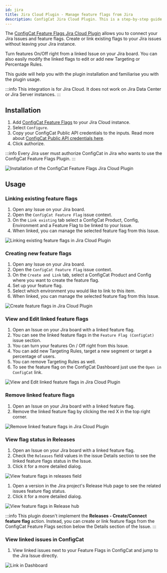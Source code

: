 ```yaml
---
id: jira
title: Jira Cloud Plugin - Manage feature flags from Jira
description: ConfigCat Jira Cloud Plugin. This is a step-by-step guide on how to connect and manage feature flags from Jira Cloud boards.
---
```


The <a href="https://marketplace.atlassian.com/1222421" target="_blank">ConfigCat Feature Flags Jira Cloud Plugin</a> allows you to connect your Jira Issues and feature flags. Create or link existing flags to your Jira issues without leaving your Jira instance.

Turn features On/Off right from a linked Issue on your Jira board. You can also easily modify the linked flags to edit or add new Targeting or Percentage Rules.

This guide will help you with the plugin installation and familiarise you with the plugin usage.

:::info
This integration is for Jira Cloud. It does not work on Jira Data Center or Jira Server instances.
:::

## Installation

1. Add <a href="https://marketplace.atlassian.com/1222421" target="_blank">ConfigCat Feature Flags</a> to your Jira Cloud instance.
2. Select `Configure`.
3. Copy your ConfigCat Public API credentials to the inputs. Read more about <a href="https://app.configcat.com/my-account/public-api-credentials" target="_blank">ConfigCat Public API credentials here</a>.
4. Click authorize.

:::info
Every Jira user must authorize ConfigCat in Jira who wants to use the ConfigCat Feature Flags Plugin.
:::

<img src="/docs/assets/jira/v1/auth.gif" className="bordered-img zoomable" alt="Installation of the ConfigCat Feature Flags Jira Cloud Plugin" decoding="async" loading="lazy" />

## Usage

### Linking existing feature flags

1. Open any Issue on your Jira board.
2. Open the `ConfigCat Feature Flag` issue context.
3. On the `Link existing` tab select a ConfigCat Product, Config, Environment and a Feature Flag to be linked to your Issue.
4. When linked, you can manage the selected feature flag from this Issue.

<img src="/docs/assets/jira/v1/link-existing.gif" className="bordered-img zoomable" alt="Linking existing feature flags in Jira Cloud Plugin" decoding="async" loading="lazy" />


### Creating new feature flags

1. Open any Issue on your Jira board.
2. Open the `ConfigCat Feature Flag` issue context.
3. On the `Create and Link` tab, select a ConfigCat Product and Config where you want to create the feature flag.
4. Set up your feature flag.
5. Select which environment you would like to link to this item.
6. When linked, you can manage the selected feature flag from this Issue.

<img src="/docs/assets/jira/v1/create-link.gif" className="bordered-img zoomable" alt="Create feature flags in Jira Cloud Plugin" decoding="async" loading="lazy" />

### View and Edit linked feature flags

1. Open an Issue on your Jira board with a linked feature flag.
2. You can see the linked feature flags in the `Feature Flag (ConfigCat)` issue section.
3. You can turn your features On / Off right from this Issue.
4. You can add new Targeting Rules, target a new segment or target a percentage of users.
5. You can remove Targeting Rules as well.
6. To see the feature flag on the ConfigCat Dashboard just use the `Open in ConfigCat` link.

<img src="/docs/assets/jira/v1/edit-ff.gif" className="bordered-img zoomable" alt="View and Edit linked feature flags in Jira Cloud Plugin" decoding="async" loading="lazy" />

### Remove linked feature flags

1. Open an Issue on your Jira board with a linked feature flag.
2. Remove the linked feature flag by clicking the red X in the top right corner.

<img src="/docs/assets/jira/v1/remove-ff.gif" className="bordered-img zoomable" alt="Remove linked feature flags in Jira Cloud Plugin" decoding="async" loading="lazy" />

### View flag status in Releases

1. Open an Issue on your Jira board with a linked feature flag.
2. Check the `Releases` field values in the issue Details section to see the linked feature flags status in the Issue.
3. Click it for a more detailed dialog.

<img src="/docs/assets/jira/v1/release-field.gif" className="bordered-img zoomable" alt="View feature flags in releases field" decoding="async" loading="lazy" />

1. Open a version in the Jira project's Release Hub page to see the related issues feature flag status.
2. Click it for a more detailed dialog.

<img src="/docs/assets/jira/v1/release-hub.gif" className="bordered-img zoomable" alt="View feature flags in Release hub" decoding="async" loading="lazy" />


:::info
This plugin doesn't implement the **Releases - Create/Connect feature flag** action. Instead, you can create or link
feature flags from the ConfigCat Feature Flags section below the Details section of the Issue.
:::

### View linked issues in ConfigCat

1. View linked issues next to your Feature Flags in ConfigCat and jump to the Jira Issue directly.

<img src="/docs/assets/jira/v1/open-from-dashboard.gif" className="bordered-img zoomable" alt="Link in Dashboard" decoding="async" loading="lazy" />
